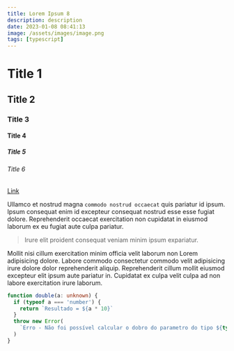 ```yaml
---
title: Lorem Ipsum 8
description: description
date: 2023-01-08 08:41:13
image: /assets/images/image.png
tags: [typescript]
---
```


# Title 1
## Title 2
### Title 3
#### Title 4
##### Title 5
###### Title 6

[Link]('link')

Ullamco et nostrud magna `commodo nostrud occaecat` quis pariatur id ipsum. Ipsum
consequat enim id excepteur consequat nostrud esse esse fugiat dolore.
Reprehenderit occaecat exercitation non cupidatat in eiusmod laborum ex eu
fugiat aute culpa pariatur.

> Irure elit proident consequat veniam minim ipsum expariatur.

Mollit nisi cillum exercitation minim officia velit laborum non Lorem
adipisicing dolore. Labore commodo consectetur commodo velit adipisicing irure
dolore dolor reprehenderit aliquip. Reprehenderit cillum mollit eiusmod
excepteur elit ipsum aute pariatur in. Cupidatat ex culpa velit culpa ad non
labore exercitation irure laborum.

```typescript
function double(a: unknown) {
  if (typeof a === 'number') {
    return `Resultado = ${a * 10}`
  }
  throw new Error(
    `Erro - Não foi possível calcular o dobro do parametro do tipo ${typeof a}`
  )
}
```
